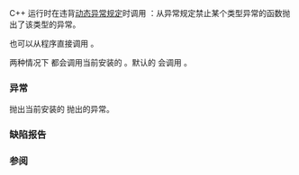 {{cpp/title|unexpected}}
{{cpp/error/navbar}}
{{dcl begin}}
{{dcl header|exception}}
{{dcl rev begin}}
{{dcl|until=c++11|
void unexpected();
}}
{{dcl|deprecated=c++11|until=c++17|
[[noreturn]] void unexpected();
}}
{{dcl rev end}}
{{dcl end}}

C++ 运行时在违背[[cpp/language/except_spec|动态异常规定]]时调用 {{tt|std::unexpected()}}：从异常规定禁止某个类型异常的函数抛出了该类型的异常。

也可以从程序直接调用 {{tt|std::unexpected()}}。

两种情况下 {{tt|std::unexpected}} 都会调用当前安装的 {{lc|std::unexpected_handler}}。默认的 {{lc|std::unexpected_handler}} 会调用 {{lc|std::terminate}}。

{{rev begin}}
{{rev|until=c++11|
如果析构函数在栈回溯期间重置了非预期处理函数，且之后的回溯导致调用 {{tt|unexpected}}，那么会调用在 throw 表达式结尾安装的处理函数。（注意：重抛出是否应用新的处理函数是有歧义的）
}}
{{rev|since=c++11|
如果析构函数在栈回溯期间重置了非预期处理函数，那么之后的回溯导致调用 {{tt|unexpected}} 时调用哪个处理函数是未指定的。
}}
{{rev end}}

===异常===
抛出当前安装的 {{lc|std::unexpected_handler}} 抛出的异常。

===缺陷报告===
{{dr list begin}}
{{dr list item|wg=lwg|dr=2111|std=C++11|before=在栈回溯期间调用 {{lc|std::set_unexpected}} 的效果与 C++98 不同，并破坏一些 ABI|after=令它未指定}}
{{dr list end}}

===参阅===
{{dsc begin}}
{{dsc inc|cpp/utility/expected/dsc unexpected}}
{{dsc inc|cpp/error/dsc unexpected_handler}}
{{dsc end}}

{{langlinks|de|en|es|fr|it|ja|pt|ru}}